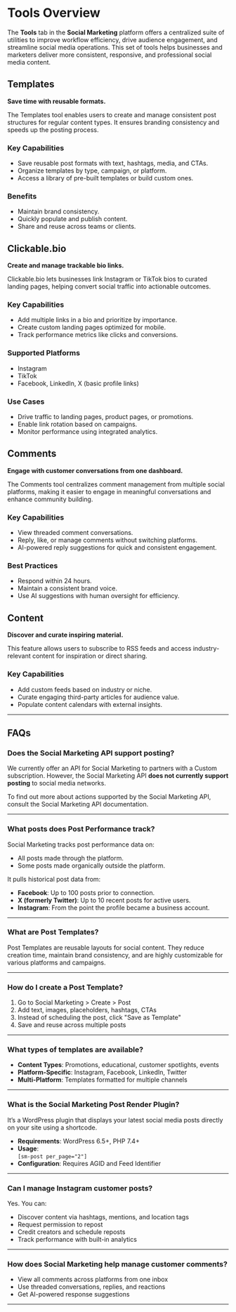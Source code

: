# Tools Overview

The **Tools** tab in the **Social Marketing** platform offers a centralized suite of utilities to improve workflow efficiency, drive audience engagement, and streamline social media operations. This set of tools helps businesses and marketers deliver more consistent, responsive, and professional social media content.

## Templates

**Save time with reusable formats.**

The Templates tool enables users to create and manage consistent post structures for regular content types. It ensures branding consistency and speeds up the posting process.

### Key Capabilities
- Save reusable post formats with text, hashtags, media, and CTAs.
- Organize templates by type, campaign, or platform.
- Access a library of pre-built templates or build custom ones.

### Benefits
- Maintain brand consistency.
- Quickly populate and publish content.
- Share and reuse across teams or clients.

## Clickable.bio

**Create and manage trackable bio links.**

Clickable.bio lets businesses link Instagram or TikTok bios to curated landing pages, helping convert social traffic into actionable outcomes.

### Key Capabilities
- Add multiple links in a bio and prioritize by importance.
- Create custom landing pages optimized for mobile.
- Track performance metrics like clicks and conversions.

### Supported Platforms
- Instagram
- TikTok
- Facebook, LinkedIn, X (basic profile links)

### Use Cases
- Drive traffic to landing pages, product pages, or promotions.
- Enable link rotation based on campaigns.
- Monitor performance using integrated analytics.

## Comments

**Engage with customer conversations from one dashboard.**

The Comments tool centralizes comment management from multiple social platforms, making it easier to engage in meaningful conversations and enhance community building.

### Key Capabilities
- View threaded comment conversations.
- Reply, like, or manage comments without switching platforms.
- AI-powered reply suggestions for quick and consistent engagement.

### Best Practices
- Respond within 24 hours.
- Maintain a consistent brand voice.
- Use AI suggestions with human oversight for efficiency.

## Content

**Discover and curate inspiring material.**

This feature allows users to subscribe to RSS feeds and access industry-relevant content for inspiration or direct sharing.

### Key Capabilities
- Add custom feeds based on industry or niche.
- Curate engaging third-party articles for audience value.
- Populate content calendars with external insights.

---

## FAQs

### Does the Social Marketing API support posting?

We currently offer an API for Social Marketing to partners with a Custom subscription. However, the Social Marketing API **does not currently support posting** to social media networks.

To find out more about actions supported by the Social Marketing API, consult the Social Marketing API documentation.

---

### What posts does Post Performance track?

Social Marketing tracks post performance data on:
- All posts made through the platform.
- Some posts made organically outside the platform.

It pulls historical post data from:
- **Facebook**: Up to 100 posts prior to connection.
- **X (formerly Twitter)**: Up to 10 recent posts for active users.
- **Instagram**: From the point the profile became a business account.

---

### What are Post Templates?

Post Templates are reusable layouts for social content. They reduce creation time, maintain brand consistency, and are highly customizable for various platforms and campaigns.

---

### How do I create a Post Template?

1. Go to Social Marketing > Create > Post
2. Add text, images, placeholders, hashtags, CTAs  
3. Instead of scheduling the post, click "Save as Template"
4. Save and reuse across multiple posts

---

### What types of templates are available?

- **Content Types**: Promotions, educational, customer spotlights, events  
- **Platform-Specific**: Instagram, Facebook, LinkedIn, Twitter  
- **Multi-Platform**: Templates formatted for multiple channels

---

### What is the Social Marketing Post Render Plugin?

It’s a WordPress plugin that displays your latest social media posts directly on your site using a shortcode.

- **Requirements**: WordPress 6.5+, PHP 7.4+  
- **Usage**:  
  `[sm-post per_page="2"]`  
- **Configuration**: Requires AGID and Feed Identifier

---

### Can I manage Instagram customer posts?

Yes. You can:
- Discover content via hashtags, mentions, and location tags
- Request permission to repost
- Credit creators and schedule reposts
- Track performance with built-in analytics

---

### How does Social Marketing help manage customer comments?

- View all comments across platforms from one inbox
- Use threaded conversations, replies, and reactions
- Get AI-powered response suggestions

---

